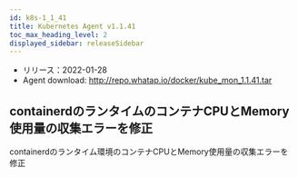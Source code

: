 ```yaml
---
id: k8s-1_1_41
title: Kubernetes Agent v1.1.41
toc_max_heading_level: 2
displayed_sidebar: releaseSidebar
---
```



- リリース：2022-01-28
- Agent download: http://repo.whatap.io/docker/kube_mon_1.1.41.tar

## containerdのランタイムのコンテナCPUとMemory使用量の収集エラーを修正

containerdのランタイム環境のコンテナCPUとMemory使用量の収集エラーを修正
